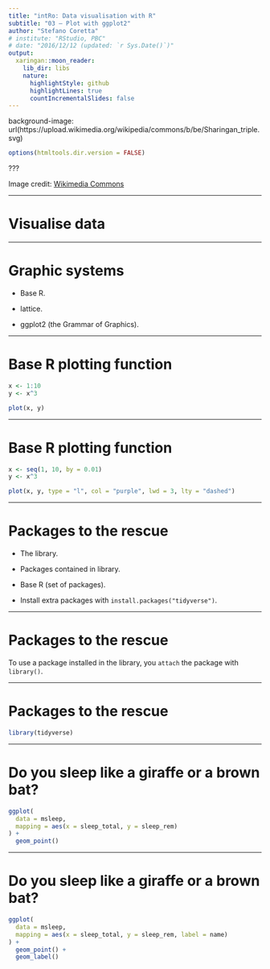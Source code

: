 ```yaml
---
title: "intRo: Data visualisation with R"
subtitle: "03 — Plot with ggplot2"
author: "Stefano Coretta"
# institute: "RStudio, PBC"
# date: "2016/12/12 (updated: `r Sys.Date()`)"
output:
  xaringan::moon_reader:
    lib_dir: libs
    nature:
      highlightStyle: github
      highlightLines: true
      countIncrementalSlides: false
---
```


background-image: url(https://upload.wikimedia.org/wikipedia/commons/b/be/Sharingan_triple.svg)

```r
options(htmltools.dir.version = FALSE)
```

???

Image credit: [Wikimedia Commons](https://commons.wikimedia.org/wiki/File:Sharingan_triple.svg)

---

# Visualise data


---

# Graphic systems

- Base R.

- lattice.

- ggplot2 (the Grammar of Graphics).

---

# Base R plotting function

```r
x <- 1:10
y <- x^3

plot(x, y)
```

---

# Base R plotting function

```r
x <- seq(1, 10, by = 0.01)
y <- x^3

plot(x, y, type = "l", col = "purple", lwd = 3, lty = "dashed")
```

---

# Packages to the rescue

- The library.

- Packages contained in library.

- Base R (set of packages).

- Install extra packages with `install.packages("tidyverse")`.

---

# Packages to the rescue

To use a package installed in the library, you `attach` the package with `library()`.

---

# Packages to the rescue

```r
library(tidyverse)
```

---

# Do you sleep like a giraffe or a brown bat?

```r
ggplot(
  data = msleep,
  mapping = aes(x = sleep_total, y = sleep_rem)
) +
  geom_point()
```


---

# Do you sleep like a giraffe or a brown bat?


```r
ggplot(
  data = msleep,
  mapping = aes(x = sleep_total, y = sleep_rem, label = name)
) +
  geom_point() +
  geom_label()
```


